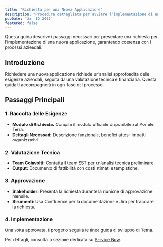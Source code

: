 ```yaml
---
title: "Richiesta per una Nuova Applicazione"
description: "Procedura dettagliata per avviare l’implementazione di una nuova applicazione in Terna."
pubDate: "Jan 15 2025"
featured: false
---
```


<Callout icon="📄" type="info">

Questa guida descrive i passaggi necessari per presentare una richiesta per l’implementazione di una nuova applicazione, garantendo coerenza con i processi aziendali.

</Callout>

## Introduzione

Richiedere una nuova applicazione richiede un’analisi approfondita delle esigenze aziendali, seguita da una valutazione tecnica e finanziaria. Questa guida ti accompagnerà in ogni fase del processo.

## Passaggi Principali

### 1. Raccolta delle Esigenze

- **Modulo di Richiesta:** Compila il modulo ufficiale disponibile sul Portale Terra.
- **Dettagli Necessari:** Descrizione funzionale, benefici attesi, impatti organizzativi.

### 2. Valutazione Tecnica

- **Team Coinvolti:** Contatta il team SST per un’analisi tecnica preliminare.
- **Output:** Documento di fattibilità con costi stimati e tempistiche.

### 3. Approvazione

- **Stakeholder:** Presenta la richiesta durante la riunione di approvazione mensile.
- **Strumenti:** Usa Confluence per la documentazione e Jira per tracciare la richiesta.

### 4. Implementazione

Una volta approvata, il progetto seguirà le linee guida di sviluppo di Terna.

Per dettagli, consulta la sezione dedicata su [Service Now](https://www.terna.it).
